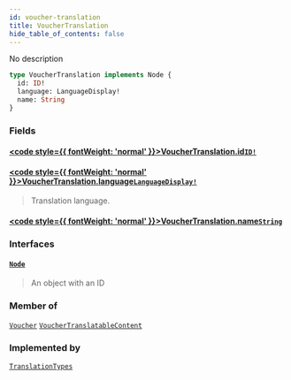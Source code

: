 ```yaml
---
id: voucher-translation
title: VoucherTranslation
hide_table_of_contents: false
---
```








No description

```graphql
type VoucherTranslation implements Node {
  id: ID!
  language: LanguageDisplay!
  name: String
}
```


### Fields

#### [<code style={{ fontWeight: 'normal' }}>VoucherTranslation.<b>id</b></code>](#)<Bullet />[`ID!`](../../../developer/api-reference/scalars/id) <Badge class="secondary" text="non-null"/> <Badge class="secondary" text="scalar"/>
> 
> 

#### [<code style={{ fontWeight: 'normal' }}>VoucherTranslation.<b>language</b></code>](#)<Bullet />[`LanguageDisplay!`](../../../developer/api-reference/objects/language-display) <Badge class="secondary" text="non-null"/> <Badge class="secondary" text="object"/>
> Translation language.
> 

#### [<code style={{ fontWeight: 'normal' }}>VoucherTranslation.<b>name</b></code>](#)<Bullet />[`String`](../../../developer/api-reference/scalars/string) <Badge class="secondary" text="scalar"/>
> 
> 

### Interfaces

#### [`Node`](../../../developer/api-reference/interfaces/node) <Badge class="secondary" text="interface"/>
> An object with an ID
> 



### Member of

[`Voucher`](../../../developer/api-reference/objects/voucher)  <Badge class="secondary" text="object"/><Bullet />[`VoucherTranslatableContent`](../../../developer/api-reference/objects/voucher-translatable-content)  <Badge class="secondary" text="object"/>

### Implemented by

[`TranslationTypes`](../../../developer/api-reference/unions/translation-types)  <Badge class="secondary" text="union"/>



